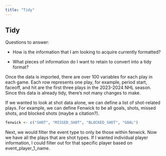 ```yaml
---
title: "Tidy"
---
```


## Tidy

Questions to answer:

-   How is the information that I am looking to acquire currently formatted?

-   What pieces of information do I want to retain to convert into a tidy format?

Once the data is imported, there are over 100 variables for each play in each game. Each row represents one play, for example, period start, faceoff, and hit are the first three plays in the 2023-2024 NHL season. Since this data is already tidy, there's not many changes to make.

If we wanted to look at shot data alone, we can define a list of shot-related plays. For example, we can define Fenwick to be all goals, shots, missed shots, and blocked shots (maybe a citation?).

```r
fenwick <- c("SHOT", "MISSED_SHOT", "BLOCKED_SHOT", "GOAL")
```

Next, we would filter the event type to only be those within fenwick. Now we have all the plays that are shot types. If I wanted individual player information, I could filter out for that specific player based on event_player_1_name.
